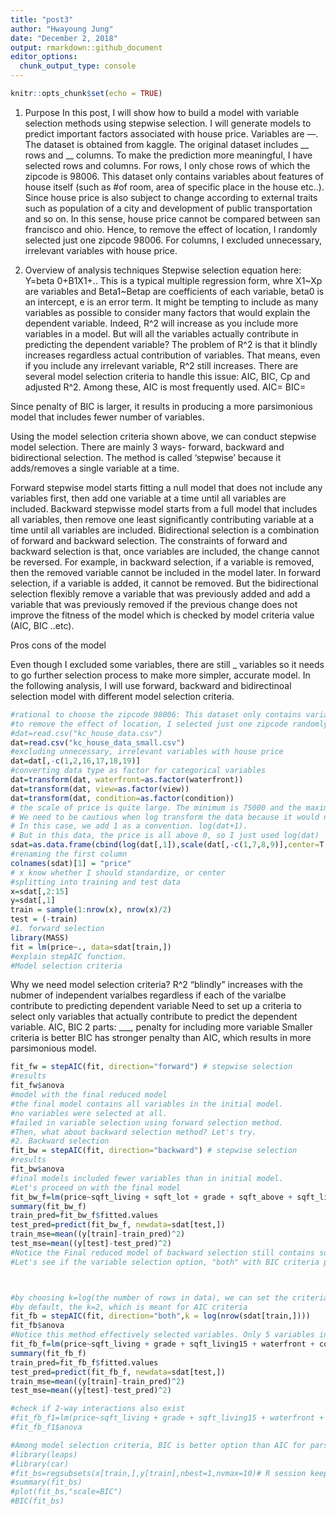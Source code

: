 ---
title: "post3"
author: "Hwayoung Jung"
date: "December 2, 2018"
output: rmarkdown::github_document
editor_options: 
  chunk_output_type: console
---

```{r setup, include=FALSE}
knitr::opts_chunk$set(echo = TRUE)
```
1. Purpose 
In this post, I will show how to build a model with variable selection methods using stepwise selection. I will generate models to predict important factors associated with house price.
Variables are ---.
The dataset is obtained from kaggle.
The original dataset includes __ rows and __ columns.
To make the prediction more meaningful, I have selected rows and columns.
For rows, I only chose rows of which the zipcode is 98006. This dataset only contains variables about features of house itself (such as #of room, area of specific place in the house etc..). Since house price is also subject to change according to external traits such as population of a city and development of public transportation and so on. In this sense, house price cannot be compared between san francisco and ohio. Hence, to remove the effect of location, I randomly selected just one zipcode 98006.
For columns, I excluded unnecessary, irrelevant variables with house price.

2. Overview of analysis techniques
Stepwise selection
equation here: Y=beta 0+B1X1+..
This is a typical multiple regression form, whre X1~Xp are variables and Beta1~Betap are coefficients of each variable, beta0 is an intercept, e is an error term. It might be tempting to include as many variables as possible to consider many factors that would explain the dependent variable. Indeed, R^2 will increase as you include more variables in a model. But will all the variables actually contribute in predicting the dependent variable? The problem of R^2 is that it blindly increases regardless actual contribution of variables. That means, even if you include any irrelevant variable, R^2 still increases. There are several model selection criteria to handle this issue: AIC, BIC, Cp and adjusted R^2. Among these, AIC is most frequently used.
AIC=
BIC=

Since penalty of BIC is larger, it results in producing a more parsimonious model that includes fewer number of variables.

Using the model selection criteria shown above, we can conduct stepwise model selection. There are mainly 3 ways- forward, backward and bidirectional selection.
The method is called 'stepwise' because it adds/removes a single variable at a time.

Forward stepwise model starts fitting a null model that does not include any variables first, then add one variable at a time until all variables are included.
Backward stepwisse model starts from a full model that includes all variables, then remove one least significantly contributing variable at a time until all variables are included.
Bidirectional selection is a combination of forward and backward selection. The constraints of forward and backward selection is that, once variables are included, the change cannot be reversed. For example, in backward selection, if a variable is removed, then the removed variable cannot be included in the model later. In forward selection, if a variable is added, it cannot be removed. But the bidirectional selection flexibly remove a variable that was previously added and add a variable that was previously removed if the previous change does not improve the fitness of the model which is checked by model criteria value (AIC, BIC ..etc).

Pros cons of the model

Even though I excluded some variables, there are still _ variables so it needs to go further selection process to make more simpler, accurate model.
In the following analysis, I will use forward, backward and bidirectinoal selection model with different model selection criteria.
```{r}
#rational to choose the zipcode 98006: This dataset only contains variables about features of house itself (such as #of room, area of specific place in the house etc..). Since house price is also subject to change according to external traits such as population of a city. For example, house price cannot be compared between san francisco and ohio.
#to remove the effect of location, I selected just one zipcode randomly, 98006.
#dat=read.csv("kc_house_data.csv")
dat=read.csv("kc_house_data_small.csv")
#excluding unnecessary, irrelevant variables with house price
dat=dat[,-c(1,2,16,17,18,19)]
#converting data type as factor for categorical variables
dat=transform(dat, waterfront=as.factor(waterfront))
dat=transform(dat, view=as.factor(view))
dat=transform(dat, condition=as.factor(condition))
# the scale of price is quite large. The minimum is 75000 and the maximum is 7700000. I will log-transform the dependent variable.
# We need to be cautious when log transform the data because it would not work for the values equal to 0.
# In this case, we add 1 as a convention. log(dat+1).
# But in this data, the price is all above 0, so I just used log(dat)
sdat=as.data.frame(cbind(log(dat[,1]),scale(dat[,-c(1,7,8,9)],center=T,scale=T),dat[,c(7,8,9)]))#standardizing excluding categorical variable and dependent variable
#renaming the first column
colnames(sdat)[1] = "price"
# x know whether I should standardize, or center
#splitting into training and test data
x=sdat[,2:15]
y=sdat[,1]
train = sample(1:nrow(x), nrow(x)/2)
test = (-train)
#1. forward selection
library(MASS)
fit = lm(price~., data=sdat[train,])
#explain stepAIC function.
#Model selection criteria
```
Why we need model selection criteria?
R^2 "blindly" increases with the nubmer of independent varialbes regardless if each of the varialbe contribute to predicting dependent variable
Need to set up a criteria to select only variables that actually contribute to predict the dependent variable.
AIC, BIC
2 parts: ___, penalty for including more variable
Smaller criteria is better
BIC has stronger penalty than AIC, which results in more parsimonious model.
```{r}
fit_fw = stepAIC(fit, direction="forward") # stepwise selection
#results
fit_fw$anova
#model with the final reduced model
#the final model contains all variables in the initial model.
#no variables were selected at all.
#failed in variable selection using forward selection method.
#Then, what about backward selection method? Let's try.
#2. Backward selection
fit_bw = stepAIC(fit, direction="backward") # stepwise selection
#results
fit_bw$anova
#final models included fewer variables than in initial model.
#Let's proceed on with the final model
fit_bw_f=lm(price~sqft_living + sqft_lot + grade + sqft_above + sqft_living15 +sqft_lot15 + waterfront + view + condition,data=sdat[train,])
summary(fit_bw_f)
train_pred=fit_bw_f$fitted.values
test_pred=predict(fit_bw_f, newdata=sdat[test,])
train_mse=mean((y[train]-train_pred)^2)  
test_mse=mean((y[test]-test_pred)^2)
#Notice the Final reduced model of backward selection still contains so many variables.
#Let's see if the variable selection option, "both" with BIC criteria produce more parsimonious final models with fewer variables.



#by choosing k=log(the number of rows in data), we can set the criteria as BIC.
#by default, the k=2, which is meant for AIC criteria
fit_fb = stepAIC(fit, direction="both",k = log(nrow(sdat[train,])))
fit_fb$anova
#Notice this method effectively selected variables. Only 5 variables in this model.
fit_fb_f=lm(price~sqft_living + grade + sqft_living15 + waterfront + condition,data=sdat[train,])
summary(fit_fb_f)
train_pred=fit_fb_f$fitted.values
test_pred=predict(fit_fb_f, newdata=sdat[test,])
train_mse=mean((y[train]-train_pred)^2)  
test_mse=mean((y[test]-test_pred)^2)

#check if 2-way interactions also exist
#fit_fb_f1=lm(price~sqft_living + grade + sqft_living15 + waterfront + condition + #sqft_living*grade,data=sdat[train,])
#fit_fb_f1$anova

#Among model selection criteria, BIC is better option than AIC for parsimonious model because BIC choose fewer number of variables.
#library(leaps)
#library(car)
#fit_bs=regsubsets(x[train,],y[train],nbest=1,nvmax=10)# R session keeps aborting
#summary(fit_bs)
#plot(fit_bs,"scale=BIC")
#BIC(fit_bs)
```
